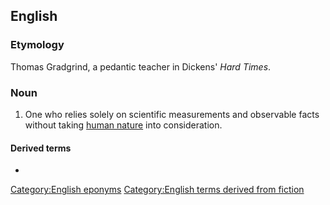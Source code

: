 ==English==

===Etymology===
Thomas Gradgrind, a pedantic teacher in Dickens' ''Hard Times''.

===Noun===
{{en-noun}}

# One who relies solely on scientific measurements and observable facts without taking [[human nature]] into consideration.

====Derived terms====
* {{l|en|Gradgrindery}}

[[Category:English eponyms]]
[[Category:English terms derived from fiction]]